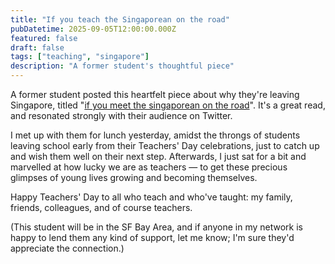 ```yaml
---
title: "If you teach the Singaporean on the road"
pubDatetime: 2025-09-05T12:00:00.000Z
featured: false
draft: false
tags: ["teaching", "singapore"]
description: "A former student's thoughtful piece"
---
```



A former student posted this heartfelt piece about why they're leaving Singapore, titled "[if you meet the singaporean on the road](https://substack.com/inbox/post/172555058)". It's a great read, and resonated strongly with their audience on Twitter.

<ImageWithModal src={singaporeanImage} alt="Preview image of blog post at eigenmoomin.substack.com." title="Preview image of blog post at eigenmoomin.substack.com." class="float-right ml-8 mb-4 w-64 max-w-sm" />

I met up with them for lunch yesterday, amidst the throngs of students leaving school early from their Teachers' Day celebrations, just to catch up and wish them well on their next step. Afterwards, I just sat for a bit and marvelled at how lucky we are as teachers — to get these precious glimpses of young lives growing and becoming themselves.

Happy Teachers' Day to all who teach and who've taught: my family, friends, colleagues, and of course teachers.

(This student will be in the SF Bay Area, and if anyone in my network is happy to lend them any kind of support, let me know; I'm sure they'd appreciate the connection.)
